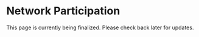 # Network Participation
This page is currently being finalized. Please check back later for updates.
